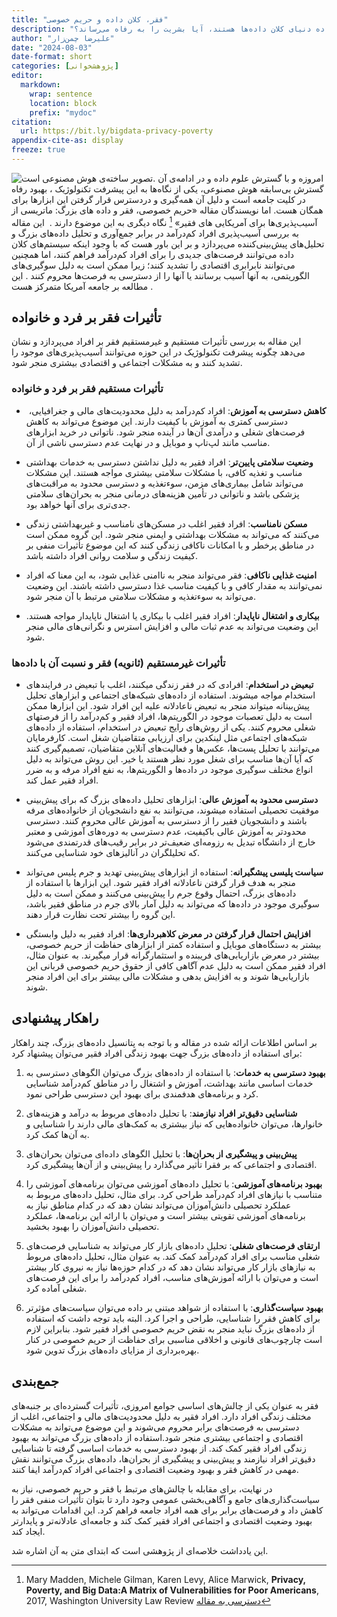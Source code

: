 ```yaml
---
title: "فقر، کلان داده و حریم خصوصی"
description: "پیشرفت تکنولوژی‌هایی مثل هوش مصنوعی که زاده دنیای کلان داده‌ها هستند، آیا بشریت را به رفاه می‌رساند؟"
author: "علیرضا چمن‌زار"
date: "2024-08-03"
date-format: short
categories: [پژوهشخوانی]
editor: 
  markdown: 
    wrap: sentence
    location: block
    prefix: "mydoc"
citation:
  url: https://bit.ly/bigdata-privacy-poverty
appendix-cite-as: display
freeze: true
---
```


![تصویر ساخته‌ی هوش مصنوعی است.](bigdatavsprivacy.jpeg "تصویر ساخته‌ی هوش مصنوعی است.") امروزه و با گسترش علوم داده و در ادامه‌ی آن گسترش بی‌سابقه هوش مصنوعی، یکی از نگاه‌ها به این پیشرفت تکنولوژیک ، بهبود رفاه در کلیت جامعه است و دلیل آن همه‌گیری و دردسترس قرار گرفتن این ابزارها برای همگان هست.
اما نویسندگان مقاله «حریم خصوصی، فقر و داده های بزرگ: ماتریسی از آسیب‌پذیری‌ها برای آمریکایی های فقیر» [^1] نگاه دیگری به این موضوع دارند
.  این مقاله به بررسی آسیب‌پذیری افراد کم‌درآمد در برابر جمع‌آوری و تحلیل داده‌های بزرگ و تحلیل‌های پیش‌بینی‌کننده می‌پردازد و بر این باور هست که با وجود اینکه سیستم‌های کلان داده می‌توانند فرصت‌های جدیدی را برای افراد کم‌درآمد فراهم کنند، اما همچنین می‌توانند نابرابری اقتصادی را تشدید کنند؛ زیرا ممکن است به دلیل سوگیری‌های الگوریتمی، به آنها آسیب برسانند یا آنها را از دسترسی به فرصت‌ها محروم کنند
. این مطالعه بر جامعه آمریکا متمرکز هست
.

[^1]: Mary Madden, Michele Gilman, Karen Levy, Alice Marwick, **Privacy, Poverty, and Big Data:A Matrix of Vulnerabilities for Poor Americans**, 2017, Washington University Law Review [دسترسی به مقاله](https://openscholarship.wustl.edu/cgi/viewcontent.cgi?article=6265&context=law_lawreview "Privacy, Poverty, and Big Data: A Matrix of Vulnerabilities for Poor Americans")

## تأثیرات فقر بر فرد و خانواده

این مقاله به بررسی تأثیرات مستقیم و غیرمستقیم فقر بر افراد می‌پردازد و نشان می‌دهد چگونه پیشرفت تکنولوژیک در این حوزه می‌توانند آسیب‌پذیری‌های موجود را تشدید کنند و به مشکلات اجتماعی و اقتصادی بیشتری منجر شود.

### تأثیرات مستقیم فقر بر فرد و خانواده

-    **کاهش دسترسی به آموزش**: افراد کم‌درآمد به دلیل محدودیت‌های مالی و جغرافیایی، دسترسی کمتری به آموزش با کیفیت دارند.
    این موضوع می‌تواند به کاهش فرصت‌های شغلی و درآمدی آن‌ها در آینده منجر شود.
    ناتوانی در خرید ابزارهای مناسب مانند لپ‌تاپ و موبایل و در نهایت عدم دسترسی ناشی از آن.

-   **وضعیت سلامتی پایین‌تر**: افراد فقیر به دلیل نداشتن دسترسی به خدمات بهداشتی مناسب و تغذیه کافی، با مشکلات سلامتی بیشتری مواجه هستند.
    این مشکلات می‌تواند شامل بیماری‌های مزمن، سوءتغذیه و دسترسی محدود به مراقبت‌های پزشکی باشد و ناتوانی در تأمین هزینه‌های درمانی منجر به بحران‌های سلامتی جدی‌تری برای آنها خواهد بود.

-   **مسکن نامناسب**: افراد فقیر اغلب در مسکن‌های نامناسب و غیربهداشتی زندگی می‌کنند که می‌تواند به مشکلات بهداشتی و ایمنی منجر شود.
    این گروه ممکن است در مناطق پرخطر و با امکانات ناکافی زندگی کنند که این موضوع تأثیرات منفی بر کیفیت زندگی و سلامت روانی افراد داشته باشد.

-   **امنیت غذایی ناکافی**: فقر می‌تواند منجر به ناامنی غذایی شود، به این معنا که افراد نمی‌توانند به مقدار کافی و با کیفیت مناسب غذا دسترسی داشته باشند.
    این وضعیت می‌تواند به سوءتغذیه و مشکلات سلامتی مرتبط با آن منجر شود.

-   **بیکاری و اشتغال ناپایدار**: افراد فقیر اغلب با بیکاری یا اشتغال ناپایدار مواجه هستند.
    این وضعیت می‌تواند به عدم ثبات مالی و افزایش استرس و نگرانی‌های مالی منجر شود.

### تأثیرات غیرمستقیم (ثانویه) فقر و نسبت آن با داده‌ها

-   **تبعیض در استخدام**: افرادی که در فقر زندگی میکنند، اغلب با تبعیض در فرایندهای استخدام مواجه میشوند.
    استفاده از داده‌های شبکه‌های اجتماعی و ابزارهای تحلیل پیش‌بینانه میتواند منجر به تبعیض ناعادلانه علیه این افراد شود.
    این ابزارها ممکن است به دلیل تعصبات موجود در الگوریتم‌ها، افراد فقیر و کم‌درآمد را از فرصتهای شغلی محروم کنند.
    یکی از روش‌های رایج تبعیض در استخدام، استفاده از داده‌های شبکه‌های اجتماعی مثل لینکدین برای ارزیابی متقاضیان شغل است.
    کارفرمایان می‌توانند با تحلیل پست‌ها، عکس‌ها و فعالیت‌های آنلاین متقاضیان، تصمیم‌گیری کنند که آیا آن‌ها مناسب برای شغل مورد نظر هستند یا خیر.
    این روش می‌تواند به دلیل انواع مختلف سوگیری موجود در داده‌ها و الگوریتم‌ها، به نفع افراد مرفه و به ضرر افراد فقیر عمل کند.

-   **دسترسی محدود به آموزش عالی**: ابزارهای تحلیل داده‌های بزرگ که برای پیش‌بینی موفقیت تحصیلی استفاده میشوند، می‌توانند به نفع دانشجویان از خانواده‌های مرفه باشند و دانشجویان فقیر را از دسترسی به آموزش عالی محروم کنند.
    دسترسی محدودتر به آموزش عالی باکیفیت، عدم دسترسی به دوره‌های آموزشی و معتبر خارج از دانشگاه تبدیل به رزومه‌ای ضعیف‌تر در برابر رقیب‌های قدرتمندی می‌شود که تحلیلگران در آنالیزهای خود شناسایی می‌کنند.

-   **سیاست پلیسی پیشگیرانه**: استفاده از ابزارهای پیش‌بینی تهدید و جرم پلیس می‌تواند منجر به هدف قرار گرفتن ناعادلانه افراد فقیر شود.
    این ابزارها با استفاده از داده‌های بزرگ، احتمال وقوع جرم را پیش‌بینی می‌کنند و ممکن است به دلیل سوگیری موجود در داده‌ها که می‌تواند به دلیل آمار بالای جرم‌ در مناطق فقیر باشد، این گروه را بیشتر تحت نظارت قرار دهند.

-   **افزایش احتمال قرار گرفتن در معرض کلاهبرداری‌ها**: افراد فقیر به دلیل وابستگی بیشتر به دستگاه‌های موبایل و استفاده کمتر از ابزارهای حفاظت از حریم خصوصی، بیشتر در معرض بازاریابی‌های فریبنده و استثمارگرانه قرار میگیرند.
    به عنوان مثال، افراد فقیر ممکن است به دلیل عدم آگاهی کافی از حقوق حریم خصوصی قربانی‌ این بازاریابی‌ها شوند و به افزایش بدهی و مشکلات مالی بیشتر برای این افراد منجر شوند.

## راهکار پیشنهادی

بر اساس اطلاعات ارائه شده در مقاله و با توجه به پتانسیل داده‌های بزرگ، چند راهکار برای استفاده از داده‌های بزرگ جهت بهبود زندگی افراد فقیر می‌توان پیشنهاد کرد:

1.  **بهبود دسترسی به خدمات**: با استفاده از داده‌های بزرگ می‌توان الگوهای دسترسی به خدمات اساسی مانند بهداشت، آموزش و اشتغال را در مناطق کم‌درآمد شناسایی کرد و برنامه‌های هدفمندی برای بهبود این دسترسی طراحی نمود.

2.  **شناسایی دقیق‌تر افراد نیازمند**: با تحلیل داده‌های مربوط به درآمد و هزینه‌های خانوارها، می‌توان خانواده‌هایی که نیاز بیشتری به کمک‌های مالی دارند را شناسایی و به آن‌ها کمک کرد.

3.  **پیش‌بینی و پیشگیری از بحران‌ها**: با تحلیل الگوهای داده‌ای می‌توان بحران‌های اقتصادی و اجتماعی که بر فقرا تأثیر می‌گذارد را پیش‌بینی و از آن‌ها پیشگیری کرد.

4.  **بهبود برنامه‌های آموزشی**: با تحلیل داده‌های آموزشی می‌توان برنامه‌های آموزشی را متناسب با نیازهای افراد کم‌درآمد طراحی کرد.
    برای مثال، تحلیل داده‌های مربوط به عملکرد تحصیلی دانش‌آموزان می‌تواند نشان دهد که در کدام مناطق نیاز به برنامه‌های آموزشی تقویتی بیشتر است و می‌توان با ارائه این برنامه‌ها، عملکرد تحصیلی دانش‌آموزان را بهبود بخشید.

5.  **ارتقای فرصت‌های شغلی**: تحلیل داده‌های بازار کار می‌تواند به شناسایی فرصت‌های شغلی مناسب برای افراد کم‌درآمد کمک کند.
    به عنوان مثال، تحلیل داده‌های مربوط به نیازهای بازار کار می‌تواند نشان دهد که در کدام حوزه‌ها نیاز به نیروی کار بیشتر است و می‌توان با ارائه آموزش‌های مناسب، افراد کم‌درآمد را برای این فرصت‌های شغلی آماده کرد.

6.  **بهبود سیاست‌گذاری**: با استفاده از شواهد مبتنی بر داده می‌توان سیاست‌های مؤثرتر برای کاهش فقر را شناسایی، طراحی و اجرا کرد.
    البته باید توجه داشت که استفاده از داده‌های بزرگ نباید منجر به نقض حریم خصوصی افراد فقیر شود.
    بنابراین لازم است چارچوب‌های قانونی و اخلاقی مناسبی برای حفاظت از حریم خصوصی در کنار بهره‌برداری از مزایای داده‌های بزرگ تدوین شود.

## جمع‌بندی

فقر به عنوان یکی از چالش‌های اساسی جوامع امروزی، تأثیرات گسترده‌ای بر جنبه‌های مختلف زندگی افراد دارد.
افراد فقیر به دلیل محدودیت‌های مالی و اجتماعی، اغلب از دسترسی به فرصت‌های برابر محروم می‌شوند و این موضوع می‌تواند به مشکلات اقتصادی و اجتماعی بیشتری منجر شود.استفاده از داده‌های بزرگ می‌تواند به بهبود زندگی افراد فقیر کمک کند.
از بهبود دسترسی به خدمات اساسی گرفته تا شناسایی دقیق‌تر افراد نیازمند و پیش‌بینی و پیشگیری از بحران‌ها، داده‌های بزرگ می‌توانند نقش مهمی در کاهش فقر و بهبود وضعیت اقتصادی و اجتماعی افراد کم‌درآمد ایفا کنند.

در نهایت، برای مقابله با چالش‌های مرتبط با فقر و حریم خصوصی، نیاز به سیاست‌گذاری‌های جامع و آگاهی‌بخشی عمومی وجود دارد تا بتوان تأثیرات منفی فقر را کاهش داد و فرصت‌های برابر برای همه افراد جامعه فراهم کرد.
این اقدامات می‌تواند به بهبود وضعیت اقتصادی و اجتماعی افراد فقیر کمک کند و جامعه‌ای عادلانه‌تر و پایدارتر ایجاد کند.

این یادداشت خلاصه‌ای از پژوهشی است که ابتدای متن به آن اشاره شد.
